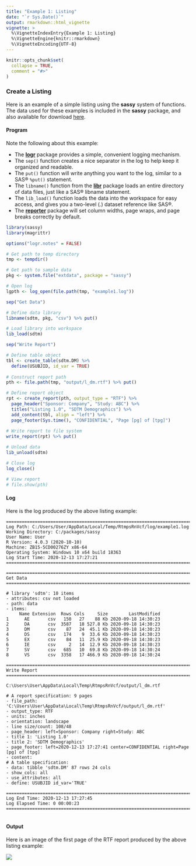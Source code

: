 ```yaml
---
title: "Example 1: Listing"
date: "`r Sys.Date()`"
output: rmarkdown::html_vignette
vignette: >
  %\VignetteIndexEntry{Example 1: Listing}
  %\VignetteEngine{knitr::rmarkdown}
  %\VignetteEncoding{UTF-8}
---
```


```r
knitr::opts_chunk$set(
  collapse = TRUE,
  comment = "#>"
)
```

### Create a Listing 
Here is an example of a simple listing using the **sassy** system of 
functions.  The data used for these examples is included in the **sassy**
package, and also available for download 
<a href="https://github.com/dbosak01/sassy/tree/master/inst/extdata/sassy_data.zip">here</a>.  

#### Program

Note the following about this example:

  * The **[logr](http://logr.r-sassy.org)** package provides a simple, 
  convenient logging mechanism. 
  * The `sep()` function creates a nice separator in the log to help keep it 
  organized and readable. 
  * The `put()` function will write anything you want to the log, similar to a 
  SAS® `%put()` statement.
  * The `libname()` function from the **[libr](http://libr.r-sassy.org)** 
  package loads an entire directory 
  of data files, just like a SAS® libname statement.
  * The `lib_load()` function loads the data into the workspace for easy access,
  and gives you a two-level (<library>.<dataset>) dataset reference like SAS®.
  * The **[reporter](http://reporter.r-sassy.org)** package will set column 
  widths, page wraps, and page breaks correctly by default.

```r
library(sassy)
library(magrittr)

options("logr.notes" = FALSE)

# Get path to temp directory
tmp <- tempdir() 

# Get path to sample data
pkg <- system.file("extdata", package = "sassy")

# Open log
lgpth <- log_open(file.path(tmp, "example1.log"))

sep("Get Data")

# Define data library
libname(sdtm, pkg, "csv") %>% put()

# Load library into workspace
lib_load(sdtm)

sep("Write Report")

# Define table object
tbl <- create_table(sdtm.DM) %>% 
  define(USUBJID, id_var = TRUE)
  
# Construct report path
pth <- file.path(tmp, "output/l_dm.rtf") %>% put()

# Define report object
rpt <- create_report(pth, output_type = "RTF") %>% 
  page_header("Sponsor: Company", "Study: ABC") %>% 
  titles("Listing 1.0", "SDTM Demographics") %>% 
  add_content(tbl, align = "left") %>% 
  page_footer(Sys.time(), "CONFIDENTIAL", "Page [pg] of [tpg]")
  
# Write report to file system
write_report(rpt) %>% put()

# Unload data
lib_unload(sdtm)

# Close log
log_close()

# View report
# file.show(pth)
```

#### Log

Here is the log produced by the above listing example:

```
=========================================================================
Log Path: C:/Users/User/AppData/Local/Temp/RtmpsRnVcf/log/example1.log
Working Directory: C:/packages/sassy
User Name: User
R Version: 4.0.3 (2020-10-10)
Machine: ZB15-5CD00276ZY x86-64
Operating System: Windows 10 x64 build 18363
Log Start Time: 2020-12-13 17:27:21
=========================================================================

=========================================================================
Get Data
=========================================================================

# library 'sdtm': 10 items
- attributes: csv not loaded
- path: data
- items:
     Name Extension  Rows Cols     Size        LastModified
1      AE       csv   150   27    88 Kb 2020-09-18 14:30:23
2      DA       csv  3587   18 527.8 Kb 2020-09-18 14:30:23
3      DM       csv    87   24  45.1 Kb 2020-09-18 14:30:23
4      DS       csv   174    9  33.6 Kb 2020-09-18 14:30:23
5      EX       csv    84   11  25.9 Kb 2020-09-18 14:30:23
6      IE       csv     2   14  12.9 Kb 2020-09-18 14:30:23
7      SV       csv   685   10  69.8 Kb 2020-09-18 14:30:24
8      VS       csv  3358   17 466.9 Kb 2020-09-18 14:30:24

=========================================================================
Write Report
=========================================================================

C:\Users\User\AppData\Local\Temp\RtmpsRnVcf/output/l_dm.rtf

# A report specification: 9 pages
- file_path: 'C:\Users\User\AppData\Local\Temp\RtmpsRnVcf/output/l_dm.rtf'
- output_type: RTF
- units: inches
- orientation: landscape
- line size/count: 108/48
- page_header: left=Sponsor: Company right=Study: ABC
- title 1: 'Listing 1.0'
- title 2: 'SDTM Demographics'
- page_footer: left=2020-12-13 17:27:41 center=CONFIDENTIAL right=Page [pg] of [tpg]
- content:
# A table specification:
- data: tibble 'sdtm.DM' 87 rows 24 cols
- show_cols: all
- use_attributes: all
- define: USUBJID id_var='TRUE'

=========================================================================
Log End Time: 2020-12-13 17:27:45
Log Elapsed Time: 0 00:00:23
=========================================================================


```
#### Output

Here is an image of the first page of the RTF report produced by the
above listing example:

<img src="../man/images/listing.png" align="center" />

